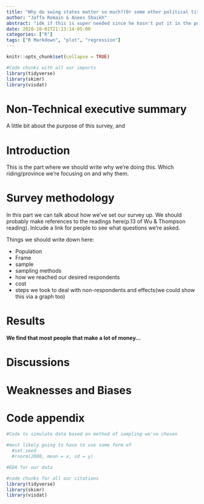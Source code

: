 ```yaml
---
title: "Why do swing states matter so much?(Or some other political title)"
author: "Jaffa Romain & Anees Shaikh"
abstract: "idk if this is super needed since he hasn't put it in the pdf"
date: 2020-10-01T21:13:14-05:00
categories: ["R"]
tags: ["R Markdown", "plot", "regression"]
---
```


```r
knitr::opts_chunk$set(collapse = TRUE)
```

```r
#Code chunks with all our imports
library(tidyverse)
library(skimr)
library(visdat)
```
# Non-Technical executive summary

A little bit about the purpose of this survey, and

# Introduction

This is the part where we should write why we're doing this. Which riding/province we're focusing on and why them. 


# Survey methodology

In this part we can talk about how we've set our survey up. We should probably make references to the readings here(p.13 of Wu & Thompson reading).
Inlcude a link for people to see what questions we're asked. 

Things we should write down here:

- Population
- Frame
- sample
- sampling methods
- how we reached our desired respondents
- cost
- steps we took to deal with non-respondents and effects(we could show this via a graph too)


# Results

**We find that most people that make a lot of money...**

# Discussions


# Weaknesses and Biases


# Code appendix

```r
#Code to simulate data based on method of sampling we've chosen

#most likely going to have to use some form of 
  #set.seed
  #rnorm(2000, mean = x, sd = y)
```


```r
#EDA for our data
```



```r
#code chunks for all our citations
library(tidyverse)
library(skimr)
library(visdat)
```

